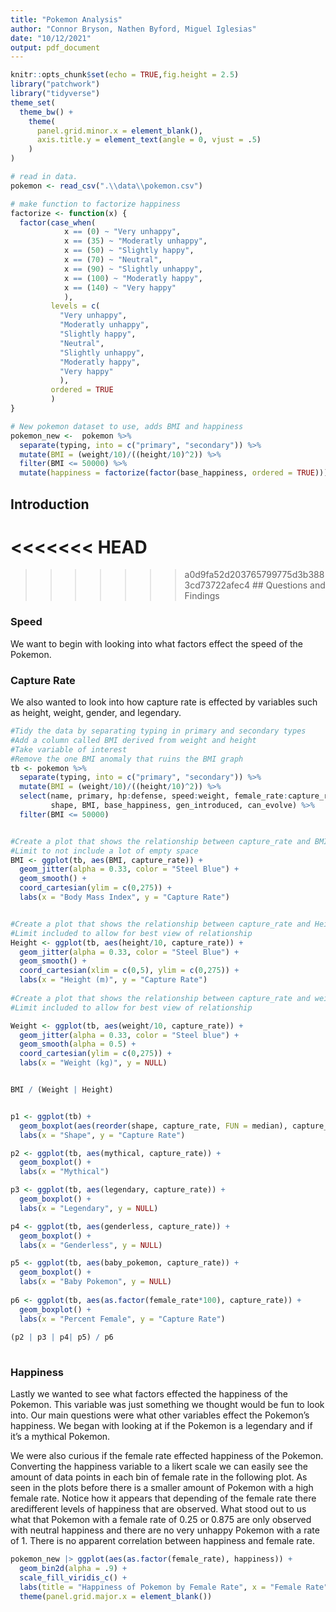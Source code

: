 ```yaml
---
title: "Pokemon Analysis"
author: "Connor Bryson, Nathen Byford, Miguel Iglesias"
date: "10/12/2021"
output: pdf_document
---
```


```r
knitr::opts_chunk$set(echo = TRUE,fig.height = 2.5)
library("patchwork")
library("tidyverse")
theme_set(
  theme_bw() +
    theme(
      panel.grid.minor.x = element_blank(), 
      axis.title.y = element_text(angle = 0, vjust = .5)
    )
)
```


```r
# read in data.
pokemon <- read_csv(".\\data\\pokemon.csv")

# make function to factorize happiness
factorize <- function(x) {
  factor(case_when(
            x == (0) ~ "Very unhappy",
            x == (35) ~ "Moderatly unhappy",
            x == (50) ~ "Slightly happy",
            x == (70) ~ "Neutral",
            x == (90) ~ "Slightly unhappy",
            x == (100) ~ "Moderatly happy",
            x == (140) ~ "Very happy"
            ), 
         levels = c(
           "Very unhappy", 
           "Moderatly unhappy", 
           "Slightly happy",
           "Neutral",
           "Slightly unhappy",
           "Moderatly happy",
           "Very happy"
           ), 
         ordered = TRUE
         )
}

# New pokemon dataset to use, adds BMI and happiness
pokemon_new <-  pokemon %>%
  separate(typing, into = c("primary", "secondary")) %>%
  mutate(BMI = (weight/10)/((height/10)^2)) %>%
  filter(BMI <= 50000) %>%
  mutate(happiness = factorize(factor(base_happiness, ordered = TRUE)))

```

## Introduction


<<<<<<< HEAD
=======


>>>>>>> a0d9fa52d203765799775d3b3883cd73722afec4
## Questions and Findings

### Speed

We want to begin with looking into what factors effect the speed of the Pokemon. 


### Capture Rate

We also wanted to look into how capture rate is effected by variables such as height, weight, gender, and legendary.

``` r


#Tidy the data by separating typing in primary and secondary types
#Add a column called BMI derived from weight and height
#Take variable of interest
#Remove the one BMI anomaly that ruins the BMI graph
tb <- pokemon %>%
  separate(typing, into = c("primary", "secondary")) %>%
  mutate(BMI = (weight/10)/((height/10)^2)) %>%
  select(name, primary, hp:defense, speed:weight, female_rate:capture_rate,
         shape, BMI, base_happiness, gen_introduced, can_evolve) %>%
  filter(BMI <= 50000)


#Create a plot that shows the relationship between capture_rate and BMI
#Limit to not include a lot of empty space
BMI <- ggplot(tb, aes(BMI, capture_rate)) +
  geom_jitter(alpha = 0.33, color = "Steel Blue") +
  geom_smooth() +
  coord_cartesian(ylim = c(0,275)) +
  labs(x = "Body Mass Index", y = "Capture Rate")


#Create a plot that shows the relationship between capture_rate and Height
#Limit included to allow for best view of relationship
Height <- ggplot(tb, aes(height/10, capture_rate)) +
  geom_jitter(alpha = 0.33, color = "Steel Blue") +
  geom_smooth() +
  coord_cartesian(xlim = c(0,5), ylim = c(0,275)) +
  labs(x = "Height (m)", y = "Capture Rate")
  
#Create a plot that shows the relationship between capture_rate and weight
#Limit included to allow for best view of relationship

Weight <- ggplot(tb, aes(weight/10, capture_rate)) + 
  geom_jitter(alpha = 0.33, color = "Steel blue") +
  geom_smooth(alpha = 0.5) +
  coord_cartesian(ylim = c(0,275)) +
  labs(x = "Weight (kg)", y = NULL)


BMI / (Weight | Height)


p1 <- ggplot(tb) +
  geom_boxplot(aes(reorder(shape, capture_rate, FUN = median), capture_rate)) +
  labs(x = "Shape", y = "Capture Rate")

p2 <- ggplot(tb, aes(mythical, capture_rate)) + 
  geom_boxplot() +
  labs(x = "Mythical")

p3 <- ggplot(tb, aes(legendary, capture_rate)) + 
  geom_boxplot() +
  labs(x = "Legendary", y = NULL)

p4 <- ggplot(tb, aes(genderless, capture_rate)) + 
  geom_boxplot() +
  labs(x = "Genderless", y = NULL)

p5 <- ggplot(tb, aes(baby_pokemon, capture_rate)) + 
  geom_boxplot() +
  labs(x = "Baby Pokemon", y = NULL)
 
p6 <- ggplot(tb, aes(as.factor(female_rate*100), capture_rate)) +
  geom_boxplot() +
  labs(x = "Percent Female", y = "Capture Rate")
             
(p2 | p3 | p4| p5) / p6
 

```

### Happiness

Lastly we wanted to see what factors effected the happiness of the Pokemon. This variable was just something we thought would be fun to look into. Our main questions were what other variables effect the Pokemon's happiness. We began with looking at if the Pokemon is a legendary and if it's a mythical Pokemon.

We were also curious if the female rate effected happiness of the Pokemon. Converting the happiness variable to a likert scale we can easily see the amount of data points in each bin of female rate in the following plot. As seen in the plots before there is a smaller amount of Pokemon with a high female rate. Notice how it appears that depending of the female rate there aredifferent levels of happiness that are observed. What stood out to us what that Pokemon with a female rate of 0.25 or 0.875 are only observed with neutral happiness and there are no very unhappy Pokemon with a rate of 1. There is no apparent correlation between happiness and female rate.

```r
pokemon_new |> ggplot(aes(as.factor(female_rate), happiness)) +
  geom_bin2d(alpha = .9) +
  scale_fill_viridis_c() +
  labs(title = "Happiness of Pokemon by Female Rate", x = "Female Rate", y = "Happiness") +
  theme(panel.grid.major.x = element_blank())
```

